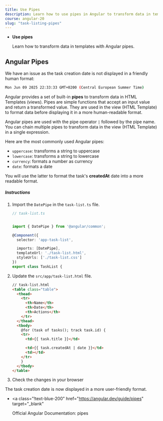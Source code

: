 ```yaml
---
title: Use Pipes
description: Learn how to use pipes in Angular to transform data in templates.
course: angular-20
slug: "task-listing-pipes"
---
```



<NotificationCard state="objective" title="Chapter Objectives">
  <ul className="list-disc pl-4 space-y-2">
    <li>
      <strong>Use pipes</strong>
      <p>Learn how to transform data in templates with Angular pipes.</p>
    </li>
  </ul>
</NotificationCard>

## Angular Pipes

We have an issue as the task creation date is not displayed in a friendly human format:

```bash
Mon Jun 09 2025 22:33:33 GMT+0200 (Central European Summer Time)
```

Angular provides a set of built-in **pipes** to transform data in HTML Templates (views).
Pipes are simple functions that accept an input value and return a transformed value.
They are used in the view (HTML Template) to format data before displaying it in a more human-readable format.

Angular pipes are used with the pipe operator `|` followed by the pipe name.
You can chain multiple pipes to transform data in the view (HTML Template) in a single expression.

Here are the most commonly used Angular pipes:

- `uppercase`: transforms a string to uppercase
- `lowercase`: transforms a string to lowercase
- `currency`: formats a number as currency
- `date`: formats a date

You will use the latter to format the task's **createdAt** date into a more readable format.

##### Instructions

<Steps>

1. Import the `DatePipe` in the `task-list.ts` file.

   ```ts ins={"Import the DatePipe": 3-4} ins="[DatePipe]" ins={"Add the DatePipe to the component imports":8-9}
   // task-list.ts


   import { DatePipe } from '@angular/common';

   @Component({
     selector: 'app-task-list',

     imports: [DatePipe],
     templateUrl: './task-list.html',
     styleUrls: ['./task-list.css']
   })
   export class TaskList {
   ```

2. Update the `src/app/task-list.html` file.

   ```html ins={"use the date pipe": 14-15} ins="| date"
   // task-list.html
   <table class="table">
     <thead>
       <tr>
         <th>Name</th>
         <th>Date</th>
         <th>Actions</th>
       </tr>
     </thead>
     <tbody>
       @for (task of tasks(); track task.id) {
       <tr>
         <td>{{ task.title }}</td>

         <td>{{ task.createdAt | date }}</td>
         <td></td>
       </tr>
       }
     </tbody>
   </table>
   ```

3. Check the changes in your browser

</Steps>

The task creation date is now displayed in a more user-friendly format.

- <a
    class="!text-blue-200"
    href="https://angular.dev/guide/pipes"
    target="_blank"
  >
    Official Angular Documentation: pipes
  </a>
